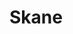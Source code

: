 
# Skane

<ProjectDetails
  region="North"
  house=""
  type="Landmark"
  status="Not Started"
  warp="/warp skane"
  projectLead=""
  dateStarted="Invalid Date"
  dateCompleted="Invalid Date"
/>
